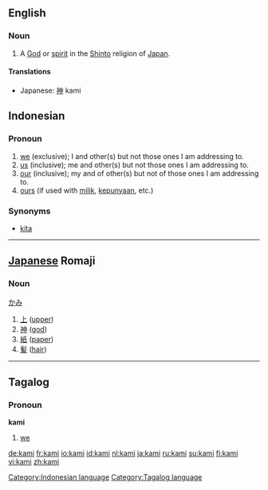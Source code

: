 ==English==
{{wikipedia}}
===Noun===
{{en-noun|kami}}
#A [[God]] or [[spirit]] in the [[Shinto]] religion of [[Japan]].

====Translations====
*Japanese: [[神]] kami

== Indonesian ==
===Pronoun===

# [[we]] (exclusive); I and other(s) but not those ones I am addressing to.
# [[us]]  (inclusive); me and other(s) but not  those ones I am addressing to.
# [[our]]  (inclusive); my and of other(s) but not of those ones I am addressing to.
# [[ours]] (if used with [[milik]], [[punya|kepunyaan]], etc.)

===Synonyms===
* [[kita]]

[[Category:Indonesian language]]

----

== [[Japanese]] Romaji ==
===Noun===
[[かみ]]
#[[上]] ([[upper]])
#[[神]] ([[god]])
#[[紙]] ([[paper]])
#[[髪]] ([[hair]])

{{ja-attention|needs POS template to categorize|key=c|tcat=romaji}}

----

==Tagalog==
===Pronoun===
'''kami'''

#[[we]]

[[Category:Tagalog language]]

[[de:kami]]
[[fr:kami]]
[[io:kami]]
[[id:kami]]
[[nl:kami]]
[[ja:kami]]
[[ru:kami]]
[[su:kami]]
[[fi:kami]]
[[vi:kami]]
[[zh:kami]]